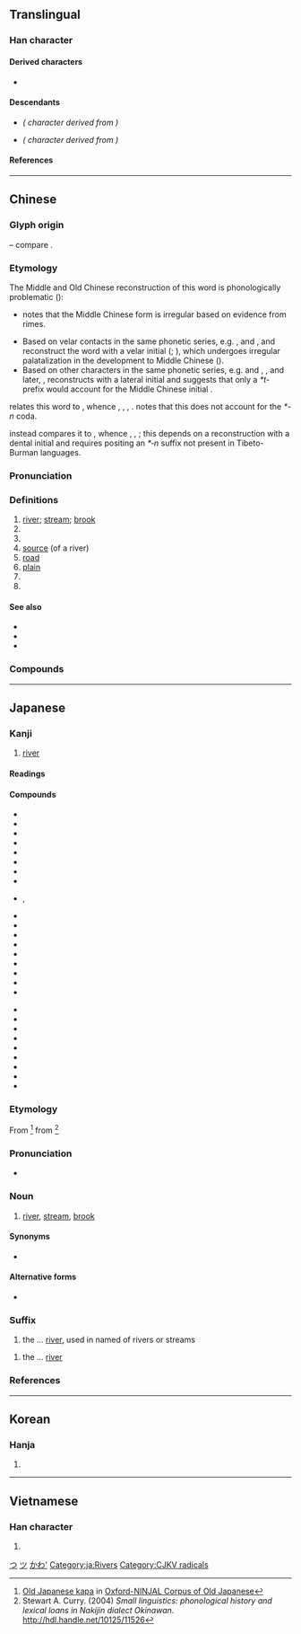 {{also|州|巛|𫶧}}
{{character info/new}}
==Translingual==
{{stroke order|type=animate}}

===Han character===
{{Han char|rn=47|rad=巛|as=00|sn=3|four=22000|canj=LLL|ids=⿰丿〢}}

====Derived characters====
* {{l|mul|[[𠆯]], [[𠯀]], [[圳]], [[汌]], [[𦘶]], [[杊]], [[𤆑]], [[㸪]], [[玔]], [[甽]], [[𥃹]], [[𥐣]], [[紃]]([[𬘓]]), [[𧈶]], [[𡔠]], [[訓]]([[训]]), [[𮙰]], [[䡅]], [[𫶨]], [[𪩢]], [[釧]]([[钏]]), [[馴]]([[驯]]), [[𩵙]], [[𩾧]], [[𦤸]], [[順]]([[顺]]), [[𡵅]], [[𡿫]], [[𪯠]], [[𣅕]], [[氚]], [[𫇨]], [[𤽃]], [[𥫨]], [[𥄊]], [[𥬂]], [[𪡢]], [[𩭁]], [[𨤅]]}}

====Descendants====
* {{l|ja|つ}} ''({{w|Hiragana}} character derived from {{w|Man'yōgana}})''
* {{l|ja|ツ}} ''({{w|Katakana}} character derived from {{w|Man'yōgana}})''

====References====
{{Han ref|kx=0323.230|dkj=08673|dj=0624.070|hdz=10032.020|uh=5DDD}}

[[Category:Han characters from which hiragana were derived|つ]]
[[Category:Han characters from which katakana were derived|ツ]]

----

==Chinese==
{{zh-forms|川}}
{{zh-wp}}

===Glyph origin===
{{Han etym}}
{{liushu|p}} – compare {{och-l|水}}.

===Etymology===
The Middle and Old Chinese reconstruction of this word is phonologically problematic ({{zh-ref|STEDT}}):
* {{zh-ref|Karlgren (1957)}} notes that the Middle Chinese form is irregular based on evidence from ''{{w|Shijing}}'' rimes.
* Based on velar contacts in the same phonetic series, e.g. {{zh-l|*巛}}, {{zh-l|*甽}} and {{zh-l|*訓}}, {{zh-ref|Baxter (1992)}} and {{zh-ref|Schuessler (2007)}} reconstruct the word with a velar initial ({{zh-ref|Handel, 1998}}; {{zh-ref|Sagart, 1999}}), which undergoes irregular palatalization in the development to Middle Chinese ({{zh-ref|Baxter, 1992}}).
* Based on other characters in the same phonetic series, e.g. {{zh-l|*順}} and {{zh-l|*馴}}, {{zh-ref|Sagart (1999)}}, and later, {{zh-ref|Baxter and Sagart (2014)}}, reconstructs {{lang|zh|川}} with a lateral initial and suggests that only a ''*t-'' prefix would account for the Middle Chinese initial {{IPAchar|/t͡ɕʰ/}}.

{{zh-ref|Schuessler (2007)}} relates this word to {{cog|sit-pro|*kl(j)u(ŋ/k)||river; valley}}, whence {{och-l|江|river}}, {{och-l|谷|valley|id=2}}, {{cog|bo|ཀླུང||river}}, {{cog|my|ချောင်း||stream}}. {{zh-ref|STEDT}} notes that this does not account for the ''*-n'' coda.

{{zh-ref|STEDT}} instead compares it to {{cog|sit-pro|*m-t(w)əj-n ~ *m-ti-s||water; fluid; liquid; river; soak; spit}}, whence {{och-l|涕|tears|id=1}}, {{cog|tbq-kuk-pro|*tuj||water; fluid; liquid}}, {{cog|cdm|तीः||water; rain; river}}; this depends on a reconstruction with a dental initial and requires positing an ''*‑n'' suffix not present in Tibeto-Burman languages.

===Pronunciation===
{{zh-pron
|m=chuān
|m-s=cuan1
|c=cyun1
|c-t=cun1
|g=con1
|h=pfs=chhôn;gd=con1
|j=cuan1
|mb=chṳ́ing
|md=chuŏng
|mn=chhoan/xm,qz,tp,kh,tn,tc,hc,lk,sx,km,mg:chhng/zz,yl:chhuiⁿ
|mn_note=chhoan - literary; chhng/chhuiⁿ - vernacular (only used in {{zh-l|*尻川}})
|mn-t=cuang1/cuêng1/ceng1
|mn-t_note=cuang1/cuêng1 - literary (cuêng1 - Chaozhou); ceng1 - vernacular (only used in {{zh-l|*尻川}})
|w=1tshoe
|x=qyenn1
|mc=y
|oc=y
|cat=n,v,pn
}}

===Definitions===
{{zh-hanzi}}

# [[river]]; [[stream]]; [[brook]]
# {{zh-synonym|汆|to [[boil]] [[food]] for a short time in boiled water}}
# {{zh-short|四川|[[Sichuan]] Province, China}}
# [[source]] (of a river)
# [[road]]
# [[plain]]
# {{zh-alt-form|穿}}
# {{surname|lang=zh}}

====See also====
* {{zh-l|河}}
* {{zh-l|江}}
* {{zh-l|溪}}

===Compounds===
{{zh-der|一馬平川|三川|中川|伊川|信濃川|八水三川|冰川|名山大川|四川|大川|大金川|大陸冰川|山川|川劇|川后|川土|川堂|川崎|川崎症|川柳|川椒|川流|川流不息|川渟嶽峙|川澤|德川|川澤納汙|川瀆|川穀|川芎|川貝|川費|川資|川軍|川連|川陸|川鹽|巨川|常川|平川|河川|河川襲奪|流血成川|潁川|百川|百川學海|百川歸海|盤川|眠川|眾川赴海|秦川|秦川女|臨川羨魚|芥川賞|荊川集|跋山涉川|跋涉山川|輞川|逝川|金川|銀川|長川|麓川|漢川|均川|川店|防川|川底下|鎮川|邢川|汶川|小川|利川}}

----

==Japanese==

===Kanji===
{{ja-kanji|grade=1|rs=巛00}}

# [[river]]

====Readings====
{{ja-readings
|goon=せん
|kanon=せん
|kun=かわ-<かは-
|nanori=か, こ, さわ
}}

====Compounds====
{{der-top3|Compounds}}
* {{ja-r|川上|かわかみ|upstream}}
* {{ja-r|川下|かわしも|downstream}}
* {{ja-r|川岸|かわぎし|river bank}}
* {{ja-r|川口|かわぐち|mouth of river}}
* {{ja-r|川崎|^かわさき|Kawasaki}}
* {{ja-r|川%瀬|かわ%せ|rapids}}
* {{ja-r|川蝉|かわせみ|kingfisher}}
* {{ja-r|川端|かわばた|riverbank}}
* {{ja-r|川縁|かわぶち}}, {{ja-r|川縁|かわべり|riverside}}
{{der-mid3}}
* {{ja-r|川獺|かわうそ|otter}}
* {{ja-r|川嫁|かわよめ|river [[nymph]]}}
* {{ja-r|川%原|かわ%ら|[[riparian]] plain, flats alongside a river}}
* {{ja-r|川%柳|せん%りゅう|comic haiku}}
* {{ja-r|小%川|お%がわ|brook}}
* {{ja-r|河%川|か%せん|rivers}}
* {{ja-r|山川|さんせん|mountains and rivers}}
* {{ja-r|滝川|たきがわ|rapids}}
* {{ja-r|谷川|たにがわ|mountain stream}}
{{der-mid3}}
* {{ja-r|堀川|ほりかわ|canal}}
* {{ja-r|淀川|^よどがわ|Yodogawa River}}
* {{ja-r|川%下り|かわ%くだり|going downstream}}
* {{ja-r|川%沿い|かわ%ぞい|along the river}}
* {{ja-r|ドン川|^ドン-がわ|Don River}}
* {{ja-r|天の川|^あま の がわ|Milky Way}}
* {{ja-r|江戸%川|^えど%がわ|Edo River}}
* {{ja-r|角川|^かどかわ|surname}}
* {{ja-r|河%川敷|か%せんしき|riverbed}}
{{der-bottom}}

===Etymology===
From {{inh|ja|ojp|-}} {{IPAfont|kapa}}<ref>[http://npcmj.ninjal.ac.jp/interfaces/cgi-bin/dictionary.sh?search=l050025&part=n&db=oncoj Old Japanese kapa] in [http://oncoj.ninjal.ac.jp/ Oxford-NINJAL Corpus of Old Japanese]</ref> from {{inh|ja|jpx-pro|*kapa}}<ref>Stewart A. Curry. (2004) ''Small linguistics: phonological history and lexical loans in Nakijin dialect Okinawan''. http://hdl.handle.net/10125/11526</ref>

===Pronunciation===
{{ja-pron|かわ|acc=2|acc_ref=SMK2}}
* {{a|[[w:Kagoshima dialect|Kagoshima]]}} {{IPA|[ko̞ː]|lang=ja}}

===Noun===
{{ja-noun|かわ|hhira=かは}}

# [[river]], [[stream]], [[brook]]

====Synonyms====
* {{ja-r|河川|かせん}}

====Alternative forms====
* {{l|ja|河}}

===Suffix===
{{ja-pos|かわ|hhira=かは|suffix}}

# the ... [[river]], used in named of rivers or streams

{{ja-pos|がわ|hhira=がは|suffix}}

# the ... [[river]]

===References===
<references/>

[[Category:Japanese basic words|かわ']]
[[Category:ja:Rivers]]

----

==Korean==

===Hanja===
{{ko-hanja/new|내|천}}

# {{defn|lang=ko|sort=巛00}}

----

==Vietnamese==

===Han character===
{{vi-hantu|[[xuyên]], [[xiên]]|rs=巛00}}

# {{defn|lang=vi|sort=巛00}}

[[Category:CJKV radicals]]